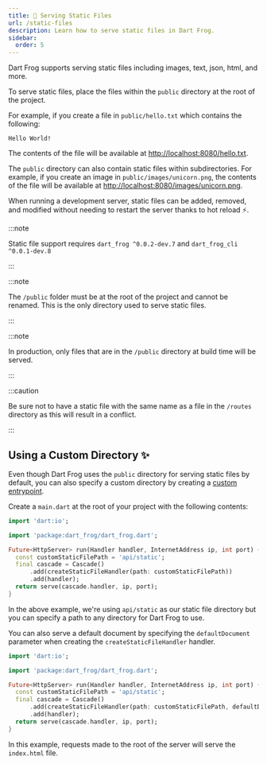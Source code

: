 ```yaml
---
title: 📁 Serving Static Files
url: /static-files
description: Learn how to serve static files in Dart Frog.
sidebar:
  order: 5
---
```


Dart Frog supports serving static files including images, text, json, html, and
more.

To serve static files, place the files within the `public` directory at the root
of the project.

For example, if you create a file in `public/hello.txt` which contains the
following:

```
Hello World!
```

The contents of the file will be available at
[http://localhost:8080/hello.txt](http://localhost:8080/hello.txt).

The `public` directory can also contain static files within subdirectories. For
example, if you create an image in `public/images/unicorn.png`, the contents of
the file will be available at
[http://localhost:8080/images/unicorn.png](http://localhost:8080/images/unicorn.png).

When running a development server, static files can be added, removed, and
modified without needing to restart the server thanks to hot reload ⚡️.

:::note

Static file support requires `dart_frog ^0.0.2-dev.7` and
`dart_frog_cli ^0.0.1-dev.8`

:::

:::note

The `/public` folder must be at the root of the project and cannot be renamed.
This is the only directory used to serve static files.

:::

:::note

In production, only files that are in the `/public` directory at build time will
be served.

:::

:::caution

Be sure not to have a static file with the same name as a file in the `/routes`
directory as this will result in a conflict.

:::

## Using a Custom Directory ✨

Even though Dart Frog uses the `public` directory for serving static files by
default, you can also specify a custom directory by creating a
[custom entrypoint](/advanced/custom-entrypoint).

Create a `main.dart` at the root of your project with the following contents:

```dart
import 'dart:io';

import 'package:dart_frog/dart_frog.dart';

Future<HttpServer> run(Handler handler, InternetAddress ip, int port) {
  const customStaticFilePath = 'api/static';
  final cascade = Cascade()
      .add(createStaticFileHandler(path: customStaticFilePath))
      .add(handler);
  return serve(cascade.handler, ip, port);
}
```

In the above example, we're using `api/static` as our static file directory but
you can specify a path to any directory for Dart Frog to use.

You can also serve a default document by specifying the `defaultDocument`
parameter when creating the `createStaticFileHandler` handler.

```dart
import 'dart:io';

import 'package:dart_frog/dart_frog.dart';

Future<HttpServer> run(Handler handler, InternetAddress ip, int port) {
  const customStaticFilePath = 'api/static';
  final cascade = Cascade()
      .add(createStaticFileHandler(path: customStaticFilePath, defaultDocument: 'index.html'))
      .add(handler);
  return serve(cascade.handler, ip, port);
}
```

In this example, requests made to the root of the server will serve the
`index.html` file.
